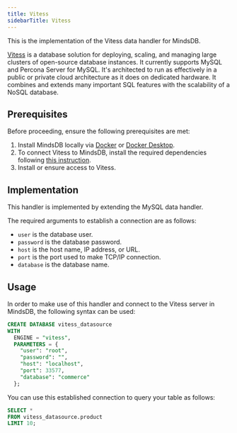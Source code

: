 ```yaml
---
title: Vitess
sidebarTitle: Vitess
---
```


This is the implementation of the Vitess data handler for MindsDB.

[Vitess](https://vitess.io/) is a database solution for deploying, scaling, and managing large clusters of open-source database instances. It currently supports MySQL and Percona Server for MySQL. It's architected to run as effectively in a public or private cloud architecture as it does on dedicated hardware. It combines and extends many important SQL features with the scalability of a NoSQL database.

## Prerequisites

Before proceeding, ensure the following prerequisites are met:

1. Install MindsDB locally via [Docker](/setup/self-hosted/docker) or [Docker Desktop](/setup/self-hosted/docker-desktop).
2. To connect Vitess to MindsDB, install the required dependencies following [this instruction](/setup/self-hosted/docker#install-dependencies).
3. Install or ensure access to Vitess.

## Implementation

This handler is implemented by extending the MySQL data handler.

The required arguments to establish a connection are as follows:

* `user` is the database user.
* `password` is the database password.
* `host` is the host name, IP address, or URL.
* `port` is the port used to make TCP/IP connection.
* `database` is the database name.

## Usage

In order to make use of this handler and connect to the Vitess server in MindsDB, the following syntax can be used:

```sql
CREATE DATABASE vitess_datasource
WITH
  ENGINE = "vitess",
  PARAMETERS = { 
    "user": "root",
    "password": "",
    "host": "localhost",
    "port": 33577,
    "database": "commerce"
  };
```

You can use this established connection to query your table as follows:

```sql
SELECT *
FROM vitess_datasource.product
LIMIT 10;
```
